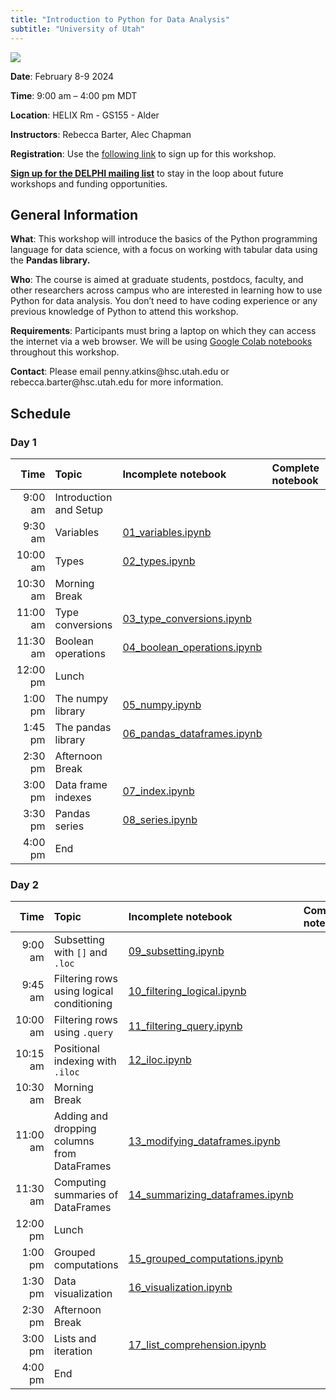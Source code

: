 ```yaml
---
title: "Introduction to Python for Data Analysis"
subtitle: "University of Utah"
---
```


[![](DELPHI-long.png)](https://uofuhealth.utah.edu/delphi-data-science-initiative)


::: {.callout-note appearance="simple" icon=false}
**Date**: February 8-9 2024

**Time**: 9:00 am -- 4:00 pm MDT

**Location**: HELIX Rm - GS155 - Alder

**Instructors**: Rebecca Barter, Alec Chapman
:::

**Registration**: Use the [following link](https://docs.google.com/forms/d/e/1FAIpQLSdlt4HZmLD5xJZkFUEG1wCyjxngEtLpQZpgH0Zx_7PbmNE40Q/viewform) to sign up for this workshop.

[**Sign up for the DELPHI mailing list**](https://www.lists.utah.edu/wws/subscribe/delphi?previous_action=info) to stay in the loop about future workshops and funding opportunities.

## General Information

**What**: This workshop will introduce the basics of the Python programming language for data science, with a focus on working with tabular data using the **Pandas library.**

**Who**: The course is aimed at graduate students, postdocs, faculty, and other researchers across campus who are interested in learning how to use Python for data analysis. You don't need to have coding experience or any previous knowledge of Python to attend this workshop.

**Requirements**: Participants must bring a laptop on which they can access the internet via a web browser. We will be using [Google Colab notebooks](https://colab.google/) throughout this workshop.

**Contact**: Please email penny.atkins@hsc.utah.edu or rebecca.barter@hsc.utah.edu for more information.

## Schedule

### Day 1


| Time     | Topic           | Incomplete notebook |  Complete notebook |
| -------------:|:-------------|:---------------|:-----------------|
| 9:00 am     | Introduction and Setup |   |   |
| 9:30 am    | Variables | [01_variables.ipynb](https://drive.google.com/file/d/1pRt-Q1Wgv1JjwsjtkjXtXYQvXCRubi5O/view?usp=sharing)   |    |
| 10:00 am   | Types |   [02_types.ipynb](https://drive.google.com/file/d/1HzUSyw9txQn35vQP8Ae4qXVP74QqNMud/view?usp=sharing)   | |
| 10:30 am   | Morning Break |   |    |
| 11:00 am   | Type conversions | [03_type_conversions.ipynb](https://drive.google.com/file/d/1tGbz5EP68Yeup9rhJfwD4D5WRg4DzR9o/view?usp=sharing)   |    |
| 11:30 am   | Boolean operations | [04_boolean_operations.ipynb](https://drive.google.com/file/d/1swXP2ROYwKHjTMWBsawzh5upfkb5yUnI/view?usp=sharing) |    |
| 12:00 pm   | Lunch | |    |
| 1:00 pm   | The numpy library | [05_numpy.ipynb](https://drive.google.com/file/d/1Ow01eU5EqfULeiX0OI2HCb3xgrR7_xNR/view?usp=sharing) |    |
| 1:45 pm   | The pandas library | [06_pandas_dataframes.ipynb](https://drive.google.com/file/d/17uAJb634YHSAE3UIiC6g6NPsDjfWffDh/view?usp=sharing) |    |
| 2:30 pm   | Afternoon Break | |    |
| 3:00 pm   | Data frame indexes | [07_index.ipynb](https://drive.google.com/file/d/199FavZjZ2Y6G1MGaGMWluT-vhuda4HB6/view?usp=sharing) |    |
| 3:30 pm   | Pandas series | [08_series.ipynb](https://drive.google.com/file/d/1421UBQPyiqVQ_w3PRYXfeeCS96AP6L3o/view?usp=sharing) |    |
| 4:00 pm   | End | |    |



### Day 2


| Time      | Topic           | Incomplete notebook | Complete notebook | 
| -------------:|:-------------|:----------|:----------|
| 9:00 am    | Subsetting with `[]` and `.loc` | [09_subsetting.ipynb](https://drive.google.com/file/d/1bR-TLphPFiJGBKfTocW7_UCEVI67ZKfk/view?usp=sharing)   |   |
| 9:45 am    | Filtering rows using logical conditioning | [10_filtering_logical.ipynb](https://drive.google.com/file/d/1vk4popl0x1boqNth0yGf8r-J_Oj6-MiM/view?usp=sharing)   |   |
| 10:00 am   | Filtering rows using `.query` | [11_filtering_query.ipynb](https://drive.google.com/file/d/1U1y3qQEL6QiZQBz3xpI7W6QzLqFxMxzC/view?usp=sharing)   |   |
| 10:15 am   | Positional indexing with `.iloc` | [12_iloc.ipynb](https://drive.google.com/file/d/1mEgfaZWiEQv7HAf4RSXCadtsKSN_7pp7/view?usp=sharing)   |   |
| 10:30 am   | Morning Break |   |   |
| 11:00 am   | Adding and dropping columns from DataFrames | [13_modifying_dataframes.ipynb](https://drive.google.com/file/d/1LRDDQZQyGwy4qzA9yur1yVW9wp97qa2y/view?usp=sharing)   |   |
| 11:30 am   | Computing summaries of DataFrames | [14_summarizing_dataframes.ipynb](https://drive.google.com/file/d/1As3Al76bUQDXZXzJRwHDOKRS1egatpHw/view?usp=sharing)   |   |
| 12:00 pm   | Lunch |   |   |
| 1:00 pm   | Grouped computations | [15_grouped_computations.ipynb](https://drive.google.com/file/d/1uNBcbw95Ltm0sawNgZQU8jSfQXZO6t9n/view?usp=sharing)   |   |
| 1:30 pm   | Data visualization | [16_visualization.ipynb](https://drive.google.com/file/d/1WZwYKag_1IhiPuQGXlcJ8LqcqdjEwI5c/view?usp=sharing)   |   |
| 2:30 pm   | Afternoon Break |   |   |
| 3:00 pm   | Lists and iteration | [17_list_comprehension.ipynb](https://drive.google.com/file/d/1EJc5ew0OzFirzCcX_PwczKElLFzD1nyu/view?usp=sharing)  |   |
| 4:00 pm   | End |   |   |
